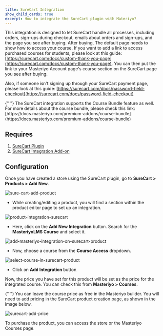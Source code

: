 ```yaml
---
title: SureCart Integration
show_child_cards: true
excerpt: How to integrate the SureCart plugin with Materiyo?
---
```



  This integration is designed to let SureCart handle all processes, including
  orders, sign-ups during checkout, emails about orders and sign-ups, and the
  page you see after buying. After buying, The default page needs to show
  how to access your course. If you want to add a link to access purchased
  courses for students, please look at this guide:
  [https://surecart.com/docs/custom-thank-you-page](https://surecart.com/docs/custom-thank-you-page). You can then put the link to
  your Masteriyo Account page's course section on the SureCart page you see
  after buying.


  Also, if someone isn't signing up through your SureCart payment page, please
  look at this guide: [https://surecart.com/docs/password-field-checkout](https://surecart.com/docs/password-field-checkout)

<Callout>
  {" "} 
The SureCart integration supports the Course Bundle feature as well. For more details about the course bundle, please check this link: [https://docs.masteriyo.com/premium-addons/course-bundle](https://docs.masteriyo.com/premium-addons/course-bundle)
</Callout>

## Requires

1. [SureCart Plugin](https://wordpress.org/plugins/surecart/)
2. [SureCart Integration Add-on](https://docs.masteriyo.com/getting-started/activate-masteriyo-addons)

## Configuration

Once you have created a store using the SureCart plugin, go to **SureCart > Products > Add New**.

![sure-cart-add-product](https://github.com/user-attachments/assets/67e1ed55-f883-4f6c-9d60-7cb6ff5a9776)

- While creating/editing a product, you will find a section within the product editor page to set up an integration.

![product-integration-surecart](https://github.com/user-attachments/assets/a7ef179f-1e9d-4479-9699-1e81bee857f4)

- Here, click on the **Add New Integration** button. Search for the **MasteriyoLMS Course** and select it.

![add-masteriyo-integration-on-surecart-product](https://github.com/user-attachments/assets/ddda1fe9-78f2-4cda-9c84-aceb5c2bf448)

- Now, choose a course from the **Course Access** dropdown.

![select-course-in-surecart-product](https://github.com/user-attachments/assets/458867e1-42ac-4c33-ade2-afd99e553c25)

- Click on **Add Integration** button.

Now, the price you have set for this product will be set as the price for the integrated course. You can check this from **Masteriyo > Courses**.

<Callout>
  {" "} 
  You can leave the course price as free in the Masteriyo builder. You will
  need to add pricing in the SureCart product creation page, as shown in the image
  below.
</Callout>

![surecart-add-price](https://github.com/user-attachments/assets/c4a212e6-a7d4-4c6d-8501-ef862cd0e75c)

To purchase the product, you can access the store or the Masteriyo Courses page.


